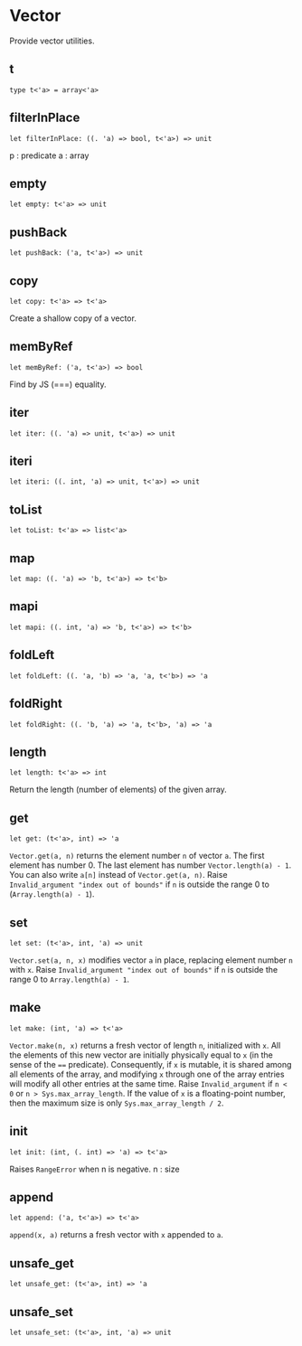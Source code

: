 # Vector

<Intro>

Provide vector utilities.

</Intro>

## t

```res prelude
type t<'a> = array<'a>
```

## filterInPlace

```res sig
let filterInPlace: ((. 'a) => bool, t<'a>) => unit
```

p : predicate
a : array

## empty

```res sig
let empty: t<'a> => unit
```

## pushBack

```res sig
let pushBack: ('a, t<'a>) => unit
```

## copy

```res sig
let copy: t<'a> => t<'a>
```

Create a shallow copy of a vector.

## memByRef

```res sig
let memByRef: ('a, t<'a>) => bool
```

Find by JS (===) equality.

## iter

```res sig
let iter: ((. 'a) => unit, t<'a>) => unit
```

## iteri

```res sig
let iteri: ((. int, 'a) => unit, t<'a>) => unit
```

## toList

```res sig
let toList: t<'a> => list<'a>
```

## map

```res sig
let map: ((. 'a) => 'b, t<'a>) => t<'b>
```

## mapi

```res sig
let mapi: ((. int, 'a) => 'b, t<'a>) => t<'b>
```

## foldLeft

```res sig
let foldLeft: ((. 'a, 'b) => 'a, 'a, t<'b>) => 'a
```

## foldRight

```res sig
let foldRight: ((. 'b, 'a) => 'a, t<'b>, 'a) => 'a
```

## length

```res sig
let length: t<'a> => int
```

Return the length (number of elements) of the given array.

## get

```res sig
let get: (t<'a>, int) => 'a
```

`Vector.get(a, n)` returns the element number `n` of vector `a`. The first element has number 0. The last element has number `Vector.length(a) - 1`. You can also write `a[n]` instead of `Vector.get(a, n)`.
Raise `Invalid_argument "index out of bounds"` if `n` is outside the range 0 to (`Array.length(a) - 1`).

## set

```res sig
let set: (t<'a>, int, 'a) => unit
```

`Vector.set(a, n, x)` modifies vector `a` in place, replacing element number `n` with `x`.
Raise `Invalid_argument "index out of bounds"` if `n` is outside the range 0 to `Array.length(a) - 1`.

## make

```res sig
let make: (int, 'a) => t<'a>
```

`Vector.make(n, x)` returns a fresh vector of length `n`, initialized with `x`. All the elements of this new vector are initially physically equal to `x` (in the sense of the `==` predicate).
Consequently, if `x` is mutable, it is shared among all elements of the array, and modifying `x` through one of the array entries will modify all other entries at the same time.
Raise `Invalid_argument` if `n < 0` or `n > Sys.max_array_length`. If the value of `x` is a floating-point number, then the maximum size is only `Sys.max_array_length / 2`.

## init

```res sig
let init: (int, (. int) => 'a) => t<'a>
```

Raises `RangeError` when n is negative.
n : size

## append

```res sig
let append: ('a, t<'a>) => t<'a>
```

`append(x, a)` returns a fresh vector with `x` appended to `a`.

## unsafe_get

```res sig
let unsafe_get: (t<'a>, int) => 'a
```

## unsafe_set

```res sig
let unsafe_set: (t<'a>, int, 'a) => unit
```
